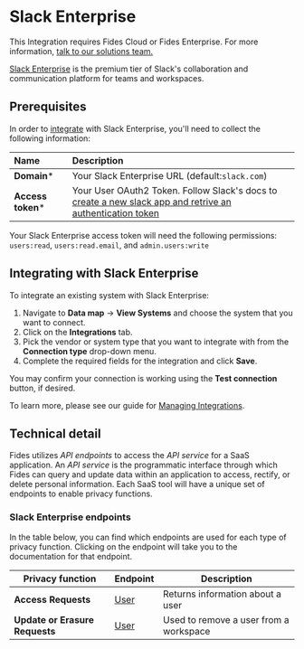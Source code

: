 

# Slack Enterprise

<Callout emoji=""> This Integration requires Fides Cloud or Fides Enterprise. For more information, [talk to our solutions team.](https://ethyca.com/book-demo?utm_source=docs-site) </Callout>

[Slack Enterprise](https://app.slack.com/plans/) is the premium tier of Slack's collaboration and communication platform for teams and workspaces.

## Prerequisites

In order to [integrate](/user-guides/integrations) with Slack Enterprise, you'll need to collect the following information:

| Name                       | Description                                                                                                                             |
| :------------------------- | :-------------------------------------------------------------------------------------------------------------------------------------- |
| **Domain***                | Your Slack Enterprise URL (default:`slack.com`) |
| **Access token***      | Your User OAuth2 Token. Follow Slack's docs to [create a new slack app and retrive an authentication token](https://api.slack.com/start/quickstart)|

<Callout emoji="" type="info"> Your Slack Enterprise access token will need the following permissions: `users:read`, `users:read.email`, and `admin.users:write`</Callout>


## Integrating with Slack Enterprise
To integrate an existing system with Slack Enterprise:

1. Navigate to **Data map** → **View Systems** and choose the system that you want to connect.
2. Click on the **Integrations** tab.
3. Pick the vendor or system type that you want to integrate with from the **Connection type** drop-down menu.
4. Complete the required fields for the integration and click **Save**. 

You may confirm your connection is working using the **Test connection** button, if desired.

To learn more, please see our guide for [Managing Integrations](/user-guides/integrations/manage-integrations).

## Technical detail 

Fides utilizes _API endpoints_ to access the _API service_ for a SaaS application. An _API service_ is the programmatic interface through which Fides can query and update data within an application to access, rectify, or delete personal information. Each SaaS tool will have a unique set of endpoints to enable privacy functions. 

### Slack Enterprise endpoints
In the table below, you can find which endpoints are used for each type of privacy function. Clicking on the endpoint will take you to the documentation for that endpoint.

| Privacy function | Endpoint | Description |
|----|----|----|
| **Access Requests**            | [User](https://api.slack.com/methods/users.lookupByEmail) | Returns information about a user |
| **Update or Erasure Requests** | [User](https://api.slack.com/methods/admin.users.remove) | Used to remove a user from a workspace |
